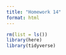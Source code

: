 ```yaml
---
title: "Homework 14"
format: html
---
```


```r
rm(list = ls())
library(here)
library(tidyverse)
```

